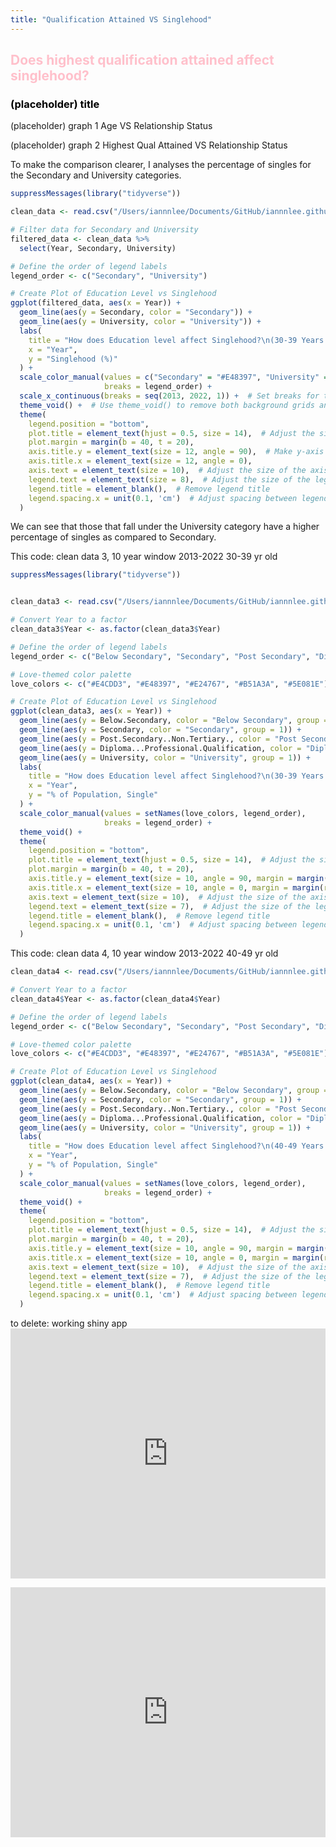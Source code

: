 ```yaml
---
title: "Qualification Attained VS Singlehood"
---
```

## Does highest qualification attained affect singlehood? {style="color: pink"}

### (placeholder) title {style="color: black"}


(placeholder) graph 1
Age VS Relationship Status

(placeholder) graph 2
Highest Qual Attained VS Relationship Status



To make the comparison clearer, I analyses the percentage of singles for the Secondary and University categories. 
```r
suppressMessages(library("tidyverse"))

clean_data <- read.csv("/Users/iannnlee/Documents/GitHub/iannnlee.github.io/iannnlee.github.io/clean_data3.csv")

# Filter data for Secondary and University
filtered_data <- clean_data %>%
  select(Year, Secondary, University)

# Define the order of legend labels
legend_order <- c("Secondary", "University")

# Create Plot of Education Level vs Singlehood
ggplot(filtered_data, aes(x = Year)) +
  geom_line(aes(y = Secondary, color = "Secondary")) +
  geom_line(aes(y = University, color = "University")) +
  labs(
    title = "How does Education level affect Singlehood?\n(30-39 Years Old)",  # Use a line break for the title
    x = "Year",
    y = "Singlehood (%)"
  ) +
  scale_color_manual(values = c("Secondary" = "#E48397", "University" = "#5E081E"),
                     breaks = legend_order) +
  scale_x_continuous(breaks = seq(2013, 2022, 1)) +  # Set breaks for the x-axis
  theme_void() +  # Use theme_void() to remove both background grids and grid lines
  theme(
    legend.position = "bottom",
    plot.title = element_text(hjust = 0.5, size = 14),  # Adjust the size of the title text
    plot.margin = margin(b = 40, t = 20),
    axis.title.y = element_text(size = 12, angle = 90),  # Make y-axis label vertical
    axis.title.x = element_text(size = 12, angle = 0),
    axis.text = element_text(size = 10),  # Adjust the size of the axis text
    legend.text = element_text(size = 8),  # Adjust the size of the legend text
    legend.title = element_blank(),  # Remove legend title
    legend.spacing.x = unit(0.1, 'cm')  # Adjust spacing between legend items
  )

```
We can see that those that fall under the University category have a higher percentage of singles as compared to Secondary. 

This code: clean data 3, 10 year window 2013-2022
30-39 yr old
```r
suppressMessages(library("tidyverse"))


clean_data3 <- read.csv("/Users/iannnlee/Documents/GitHub/iannnlee.github.io/iannnlee.github.io/clean_data3.csv")

# Convert Year to a factor
clean_data3$Year <- as.factor(clean_data3$Year)

# Define the order of legend labels
legend_order <- c("Below Secondary", "Secondary", "Post Secondary", "Diploma & Professional Qualification", "University")

# Love-themed color palette
love_colors <- c("#E4CDD3", "#E48397", "#E24767", "#B51A3A", "#5E081E")

# Create Plot of Education Level vs Singlehood
ggplot(clean_data3, aes(x = Year)) +
  geom_line(aes(y = Below.Secondary, color = "Below Secondary", group = 1)) +
  geom_line(aes(y = Secondary, color = "Secondary", group = 1)) +
  geom_line(aes(y = Post.Secondary..Non.Tertiary., color = "Post Secondary", group = 1)) +
  geom_line(aes(y = Diploma...Professional.Qualification, color = "Diploma & Professional Qualification", group = 1)) +
  geom_line(aes(y = University, color = "University", group = 1)) +
  labs(
    title = "How does Education level affect Singlehood?\n(30-39 Years Old)",  
    x = "Year",
    y = "% of Population, Single"
  ) +
  scale_color_manual(values = setNames(love_colors, legend_order),
                     breaks = legend_order) +
  theme_void() +  
  theme(
    legend.position = "bottom",
    plot.title = element_text(hjust = 0.5, size = 14),  # Adjust the size of the title text
    plot.margin = margin(b = 40, t = 20),
    axis.title.y = element_text(size = 10, angle = 90, margin = margin(r = 10)),  # Make y-axis label vertical
    axis.title.x = element_text(size = 10, angle = 0, margin = margin(r = 10)),
    axis.text = element_text(size = 10),  # Adjust the size of the axis text
    legend.text = element_text(size = 7),  # Adjust the size of the legend text
    legend.title = element_blank(),  # Remove legend title
    legend.spacing.x = unit(0.1, 'cm')  # Adjust spacing between legend items
  )
```


This code: clean data 4, 10 year window 2013-2022
40-49 yr old
```r
clean_data4 <- read.csv("/Users/iannnlee/Documents/GitHub/iannnlee.github.io/iannnlee.github.io/clean_data4.csv")

# Convert Year to a factor
clean_data4$Year <- as.factor(clean_data4$Year)

# Define the order of legend labels
legend_order <- c("Below Secondary", "Secondary", "Post Secondary", "Diploma & Professional Qualification", "University")

# Love-themed color palette
love_colors <- c("#E4CDD3", "#E48397", "#E24767", "#B51A3A", "#5E081E")

# Create Plot of Education Level vs Singlehood
ggplot(clean_data4, aes(x = Year)) +
  geom_line(aes(y = Below.Secondary, color = "Below Secondary", group = 1)) +
  geom_line(aes(y = Secondary, color = "Secondary", group = 1)) +
  geom_line(aes(y = Post.Secondary..Non.Tertiary., color = "Post Secondary", group = 1)) +
  geom_line(aes(y = Diploma...Professional.Qualification, color = "Diploma & Professional Qualification", group = 1)) +
  geom_line(aes(y = University, color = "University", group = 1)) +
  labs(
    title = "How does Education level affect Singlehood?\n(40-49 Years Old)",  
    x = "Year",
    y = "% of Population, Single"
  ) +
  scale_color_manual(values = setNames(love_colors, legend_order),
                     breaks = legend_order) +
  theme_void() +  
  theme(
    legend.position = "bottom",
    plot.title = element_text(hjust = 0.5, size = 14),  # Adjust the size of the title text
    plot.margin = margin(b = 40, t = 20),
    axis.title.y = element_text(size = 10, angle = 90, margin = margin(r = 10)),  # Make y-axis label vertical
    axis.title.x = element_text(size = 10, angle = 0, margin = margin(r = 10)),
    axis.text = element_text(size = 10),  # Adjust the size of the axis text
    legend.text = element_text(size = 7),  # Adjust the size of the legend text
    legend.title = element_blank(),  # Remove legend title
    legend.spacing.x = unit(0.1, 'cm')  # Adjust spacing between legend items
  )
```

to delete: working shiny app <iframe height="400" width="100%" frameborder="no" src="https://iannnlee.shinyapps.io/IanShinyApp/">
</iframe>


<iframe height="400" width="100%" frameborder="no" src="https://iannnlee.shinyapps.io/IanShinyApp2/"> </iframe>


